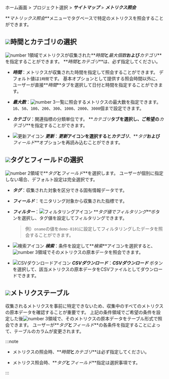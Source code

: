 ホーム画面 > プロジェクト選択 > **_サイトマップ_** > **_メトリクス照会_**

**_マトリックス照会_**メニューでタグベースで特定のメトリクスを照会することができます。 

<ImgLang img='metrics-search.png' desc='メトリクス照会' />

## ![](/img/number-01.png)時間とカテゴリの選択

![number 1](/img/number-01.png)領域でメトリクスが収集された**_時間_**と**_最大個数_**および**_カテゴリ_**を指定することができます。 **_時間_**と**_カテゴリ_**は、必ず指定してください。

-   **_時間_**：メトリクスが収集された時間を指定して照会することができます。 デフォルト値は`1時間`です。 基本オプションとして提供する照会時間以外に、ユーザーが直接**_時間_**タブを選択して日付と時間を指定することができます。

-   **_最大数_**：![number 3](/img/number-03.png)一覧に照会するメトリクスの最大数を指定できます。 `10`、`50`、`100`、`200`、`300`、`1000`、`2000`、`3000`個まで設定できます。

-   **_カテゴリ_**：関連指標の分類単位です。 **_カテゴリ_**タブを選択し、ご希望の**_カテゴリ_**を指定することができます。

-   ![更新アイコン](/img/ic-refresh-w-bg.svg) **_更新_**：**_更新_**アイコンを選択すると**_カテゴリ_**、**_タグ_**および**_フィールド_**オプションを再読み込むことができます。

## ![](/img/number-02.png)タグとフィールドの選択

![number 2](/img/number-02.png)領域で**_タグ_**と**_フィールド_**を選択します。 ユーザーが個別に指定しない場合、デフォルト設定は完全選択です。 

-   **_タグ_**：収集された対象を区分できる固有情報データです。

-   **_フィールド_**：モニタリング対象から収集された指標です。

-   **_フィルター_**：![フィルタリングアイコン](/img/ico-filter.svg) **_タグ値でフィルタリング_**ボタンを選択し、タグ値を設定してフィルタリングできます。

    > 例）`oname`の値を`demo-8101`に設定してフィルタリングしたデータを照会することができます。

-   ![検索アイコン](/img/ic-search-on-press.svg) **_検索_**：条件を設定して**_検索_**アイコンを選択すると、![number 3](/img/number-03.png)領域でそのメトリクスの原本データを照会できます。 

-   ![CSVダウンロードアイコン](/img/ic-csv-download-ms.svg) **_CSVダウンロード_**：**_CSVダウンロード_** ボタンを選択して、該当メトリクスの原本データをCSVファイルとしてダウンロードできます。

## ![](/img/number-03.png)メトリクステーブル

収集されるメトリクスを事前に特定できないため、収集中のすべてのメトリクスの原本データを確認することが重要です。  上記の条件領域でご希望の条件を設定した後![number 3](/img/number-03.png)領域で、そのメトリクスの原本データをテーブル形式で照会できます。 ユーザーが**_タグ_**と**_フィールド_**の各条件を指定することによって、テーブルのカラムが変更されます。

:::note

-   メトリクスの照会時、**_時間_**と**_カテゴリ_**は必ず指定してください。 

-   メトリクス照会時、**_タグ_**と**_フィールド_**指定は選択事項です。 

:::
